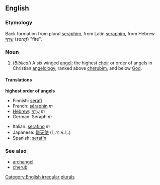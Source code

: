 ==English==

===Etymology===
Back formation from plural [[seraphim]], from Latin [[seraphim]], from Hebrew [[שרף]] (''saraf'') "fire".

===Noun===
{{en-noun|pl=seraphs|pl2=seraphim}}

# (''Biblical'') A six winged [[angel]]; the highest [[choir]] or order of angels in Christian [[angelology]], ranked above [[cherubim]], and below [[God]].

====Translations====
'''highest order of angels'''
{{top}}
*Finnish: [[serafi]]
*French: [[séraphin]] ''m''
*[[Hebrew]]: [[שרף|שָׂרָף]] ''m''
*German: Seraph ''m''
{{mid}}
*Italian: [[serafino]] ''m''
*Japanese: [[熾天使]] (してんし)
*Spanish: [[serafín]]
{{bottom}}

===See also===
*[[archangel]]
*[[cherub]]

[[Category:English irregular plurals]]